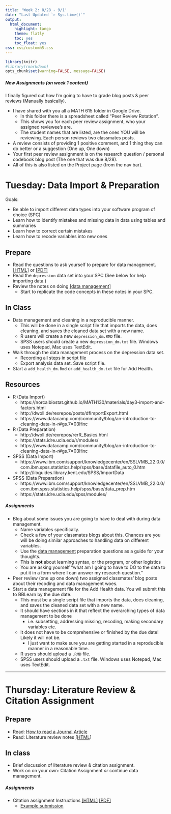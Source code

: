 ```yaml
---
title: 'Week 2: 8/28 - 9/1'
date: "Last Updated `r Sys.time()`"
output:
  html_document:
    highlight: tango
    theme: flatly
    toc: yes
    toc_float: yes
css: css/customh5.css
---
```


```r
library(knitr)
#library(rmarkdown)
opts_chunk$set(warning=FALSE, message=FALSE) 
```

##### New Assignments (on week 1 content)
I finally figured out how I'm going to have to grade blog posts & peer reviews (Manually basically). 

* I have shared with you all a MATH 615 folder in Google Drive. 
    - In this folder there is a spreadsheet called "Peer Review Rotation". 
    - This shows you for each peer review assignment, who your assigned reviewee's are. 
    - The student names that are listed, are the ones YOU will be reviewing. Each person reviews two classmates posts. 
* A review consists of providing 1 positive comment, and 1 thing they can do better or a suggestion (One up, One down)
* Your first peer review assignment is on the research question / personal codebook blog post (The one that was due 8/28). 
* All of this is also listed on the Project page (from the nav bar).

# Tuesday: Data Import & Preparation
Goals: 

* Be able to import different data types into your software program of choice (SPC)
* Learn how to identify mistakes and missing data in data using tables and summaries
* Learn how to correct certain mistakes
* Learn how to recode variables into new ones

## Prepare
* Read the questions to ask yourself to prepare for data management. [[HTML]](docs/dm_prep_qs.html) or [[PDF]](docs/dm_prep_qs.pdf) 
* Read the `depression` data set into your SPC (See below for help importing data.)
* Review the notes on doing [[data management]](http://www.norcalbiostat.com/lec/lec_doing_dm.html)
    - Start to replicate the code concepts in these notes in your SPC. 

## In Class

* Data management and cleaning in a reproducible manner. 
    - This will be done in a single script file that imports the data, does cleaning, and saves the cleaned data set with a new name. 
    - R users will create a new `depression_dm.RMD` file. 
    - SPSS users should create a new `depression_dm.txt` file. Windows uses Notepad, Mac uses TextEdit.
* Walk through the data management process on the depression data set.     
    - Recording all steps in script file 
    - Export analysis data set. Save script file. 
* Start a `add_health_dm.Rmd` or `add_health_dm.txt` file for Add Health. 


## Resources
* R (Data Import)
    - https://norcalbiostat.github.io/MATH130/materials/day3-import-and-factors.html 
    - http://dwoll.de/rexrepos/posts/dfImportExport.html 
    - https://www.datacamp.com/community/blog/an-introduction-to-cleaning-data-in-r#gs.7=03Hnc 
* R (Data Preparation)
    - http://dwoll.de/rexrepos/rerR_Basics.html 
    - https://stats.idre.ucla.edu/r/modules/ 
    - https://www.datacamp.com/community/blog/an-introduction-to-cleaning-data-in-r#gs.7=03Hnc 
* SPSS (Data Import)
    - https://www.ibm.com/support/knowledgecenter/en/SSLVMB_22.0.0/com.ibm.spss.statistics.help/spss/base/datafile_auto_0.htm
    - http://libguides.library.kent.edu/SPSS/ImportData
* SPSS (Data Preparation)
    - https://www.ibm.com/support/knowledgecenter/en/SSLVMB_22.0.0/com.ibm.spss.statistics.help/spss/base/data_prep.htm 
    - https://stats.idre.ucla.edu/spss/modules/


##### Assignments
* Blog about some issues you are going to have to deal with during data management. 
    - Name variables specifically. 
    - Check a few of your classmates blogs about this. Chances are you will be doing similar approaches to handling data on different variables. 
    - Use the [data management](docs/dm_prep_qs.html) preparation questions as a guide for your thoughts. 
    - This is **not** about learning syntax, or the program, or other logistics
    - You are asking yourself "what am I going to have to DO to the data to put it in a form where I can answer my research question."
    
* Peer review (one up one down) two assigned classmates' blog posts about their recoding and data management woes. 
* Start a data management file for the Add Health data. You wil submit this to BBLearn by the due date. 
    - This must be a single script file that imports the data, does cleaning, and saves the cleaned data set with a new name. 
    - It should have sections in it that reflect the overarching types of data management to be done 
        - i.e. subsetting, addressing missing, recoding, making secondary variables etc. 
    - It does not have to be comprehensive or finished by the due date! Likely it will not be. 
        - I just want to make sure you are getting started in a reproducible manner in a reasonable time. 
    - R users should upload a `.RMD` file. 
    - SPSS users should upload a `.txt` file. Windows uses Notepad, Mac uses TextEdit. 
        
    
----

# Thursday: Literature Review & Citation Assignment

## Prepare
* Read: [How to read a Journal Article](docs/How to Read a Journal Article.pdf)
* Read: Literature review notes [[HTML]](http://www.norcalbiostat.com/lec/lec_lit_review.html)

## In class
* Brief discussion of literature review & citation assignment. 
* Work on on your own: Citation Assignment _or_ continue data management. 


##### Assignments

* Citation assignment Instructions [[HTML]](hw/Citation_Assignment.html) [[PDF]](hw/Citation_Assignment.pdf) 
    - [Example submission](docs/Citation Assignment Example.pdf)



